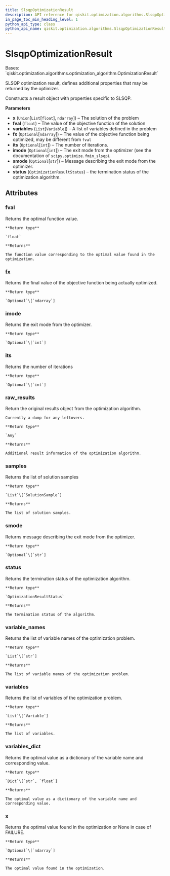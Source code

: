 ```yaml
---
title: SlsqpOptimizationResult
description: API reference for qiskit.optimization.algorithms.SlsqpOptimizationResult
in_page_toc_min_heading_level: 1
python_api_type: class
python_api_name: qiskit.optimization.algorithms.SlsqpOptimizationResult
---
```


# SlsqpOptimizationResult

<Class id="qiskit.optimization.algorithms.SlsqpOptimizationResult" isDedicatedPage={true} github="https://github.com/qiskit-community/qiskit-aqua/tree/stable/0.9/qiskit/optimization/algorithms/slsqp_optimizer.py" signature="SlsqpOptimizationResult(x, fval, variables, status, fx=None, its=None, imode=None, smode=None)" modifiers="class">
  Bases: `qiskit.optimization.algorithms.optimization_algorithm.OptimizationResult`

  SLSQP optimization result, defines additional properties that may be returned by the optimizer.

  Constructs a result object with properties specific to SLSQP.

  **Parameters**

  *   **x** (`Union`\[`List`\[`float`], `ndarray`]) – The solution of the problem
  *   **fval** (`float`) – The value of the objective function of the solution
  *   **variables** (`List`\[`Variable`]) – A list of variables defined in the problem
  *   **fx** (`Optional`\[`ndarray`]) – The value of the objective function being optimized, may be different from `fval`
  *   **its** (`Optional`\[`int`]) – The number of iterations.
  *   **imode** (`Optional`\[`int`]) – The exit mode from the optimizer (see the documentation of `scipy.optimize.fmin_slsqp`).
  *   **smode** (`Optional`\[`str`]) – Message describing the exit mode from the optimizer.
  *   **status** (`OptimizationResultStatus`) – the termination status of the optimization algorithm.

  ## Attributes

  ### fval

  <Attribute id="qiskit.optimization.algorithms.SlsqpOptimizationResult.fval">
    Returns the optimal function value.

    **Return type**

    `float`

    **Returns**

    The function value corresponding to the optimal value found in the optimization.
  </Attribute>

  ### fx

  <Attribute id="qiskit.optimization.algorithms.SlsqpOptimizationResult.fx">
    Returns the final value of the objective function being actually optimized.

    **Return type**

    `Optional`\[`ndarray`]
  </Attribute>

  ### imode

  <Attribute id="qiskit.optimization.algorithms.SlsqpOptimizationResult.imode">
    Returns the exit mode from the optimizer.

    **Return type**

    `Optional`\[`int`]
  </Attribute>

  ### its

  <Attribute id="qiskit.optimization.algorithms.SlsqpOptimizationResult.its">
    Returns the number of iterations

    **Return type**

    `Optional`\[`int`]
  </Attribute>

  ### raw\_results

  <Attribute id="qiskit.optimization.algorithms.SlsqpOptimizationResult.raw_results">
    Return the original results object from the optimization algorithm.

    Currently a dump for any leftovers.

    **Return type**

    `Any`

    **Returns**

    Additional result information of the optimization algorithm.
  </Attribute>

  ### samples

  <Attribute id="qiskit.optimization.algorithms.SlsqpOptimizationResult.samples">
    Returns the list of solution samples

    **Return type**

    `List`\[`SolutionSample`]

    **Returns**

    The list of solution samples.
  </Attribute>

  ### smode

  <Attribute id="qiskit.optimization.algorithms.SlsqpOptimizationResult.smode">
    Returns message describing the exit mode from the optimizer.

    **Return type**

    `Optional`\[`str`]
  </Attribute>

  ### status

  <Attribute id="qiskit.optimization.algorithms.SlsqpOptimizationResult.status">
    Returns the termination status of the optimization algorithm.

    **Return type**

    `OptimizationResultStatus`

    **Returns**

    The termination status of the algorithm.
  </Attribute>

  ### variable\_names

  <Attribute id="qiskit.optimization.algorithms.SlsqpOptimizationResult.variable_names">
    Returns the list of variable names of the optimization problem.

    **Return type**

    `List`\[`str`]

    **Returns**

    The list of variable names of the optimization problem.
  </Attribute>

  ### variables

  <Attribute id="qiskit.optimization.algorithms.SlsqpOptimizationResult.variables">
    Returns the list of variables of the optimization problem.

    **Return type**

    `List`\[`Variable`]

    **Returns**

    The list of variables.
  </Attribute>

  ### variables\_dict

  <Attribute id="qiskit.optimization.algorithms.SlsqpOptimizationResult.variables_dict">
    Returns the optimal value as a dictionary of the variable name and corresponding value.

    **Return type**

    `Dict`\[`str`, `float`]

    **Returns**

    The optimal value as a dictionary of the variable name and corresponding value.
  </Attribute>

  ### x

  <Attribute id="qiskit.optimization.algorithms.SlsqpOptimizationResult.x">
    Returns the optimal value found in the optimization or None in case of FAILURE.

    **Return type**

    `Optional`\[`ndarray`]

    **Returns**

    The optimal value found in the optimization.
  </Attribute>
</Class>

